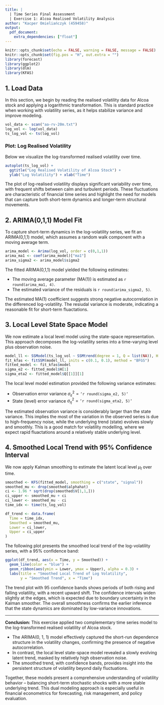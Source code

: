 ```yaml
---
title: |
  | Time Series Final Assessment
  | Exercise 1: Alcoa Realised Volatility Analysis
author: "Kacper Omieliańczyk (459458)"
output:
  pdf_document:
    extra_dependencies: ["float"]
---
```


```r
knitr::opts_chunk$set(echo = FALSE, warning = FALSE, message = FALSE)
knitr::opts_chunk$set(fig.pos = "H", out.extra = "")
library(forecast)
library(ggplot2)
library(dlm)
library(KFAS)
```

## 1. Load Data

In this section, we begin by reading the realised volatility data for Alcoa stock and applying a logarithmic transformation. This is standard practice when working with volatility series, as it helps stabilize variance and improve modeling.

```r
vol_data <- scan("aa-rv-20m.txt")
log_vol <- log(vol_data)
ts_log_vol <- ts(log_vol)
```

### Plot: Log Realised Volatility

Below we visualize the log-transformed realised volatility over time.

```r
autoplot(ts_log_vol) +
  ggtitle("Log Realised Volatility of Alcoa Stock") +
  ylab("Log Volatility") + xlab("Time")
```

The plot of log-realised volatility displays significant variability over time, with frequent shifts between calm and turbulent periods. These fluctuations are characteristic of financial time series and highlight the need for models that can capture both short-term dynamics and longer-term structural movements.

## 2. ARIMA(0,1,1) Model Fit

To capture short-term dynamics in the log-volatility series, we fit an ARIMA(0,1,1) model, which assumes a random walk component with a moving average term.

```r
arima_model <- Arima(log_vol, order = c(0,1,1))
arima_ma1 <- coef(arima_model)["ma1"]
arima_sigma2 <- arima_model$sigma2
```

The fitted ARIMA(0,1,1) model yielded the following estimates:

- The moving average parameter (MA(1)) is estimated as `r round(arima_ma1, 4)`.
- The estimated variance of the residuals is `r round(arima_sigma2, 5)`.

The estimated MA(1) coefficient suggests strong negative autocorrelation in the differenced log-volatility. The resiudal variance is moderate, indicating a reasonable fit for short-term fluactations.

## 3. Local Level State Space Model

We now estimate a local level model using the state-space representation. This approach decomposes the log-volatility series into a time-varying level plus observation noise.

```r
model_ll <- SSModel(ts_log_vol ~ SSMtrend(degree = 1, Q = list(NA)), H = NA)
fit_kfas <- fitSSM(model_ll, inits = c(0.1, 0.1), method = "BFGS")
fitted_model <- fit_kfas$model
sigma_e2 <- fitted_model$H[1]
sigma_eta2 <- fitted_model$Q[[1]][1]
```

The local level model estimation provided the following variance estimates:

- Observation error variance $\sigma_{\varepsilon}^2 = \texttt{`r round(sigma_e2, 5)`}$
- State (level) error variance $\sigma_{\eta}^2 = \texttt{`r round(sigma_eta2, 5)`}$

The estimated observation variance is considerably larger than the state variance. This implies the most of the variation in the observed series is due to high-frequency noise, while the underlying trend (state) evolves slowly and smoothly. This is a good match for volatility modelling, where we expect rapid fluactations around a relatively stable underlying level.

## 4. Smoothed Local Trend with 95% Confidence Interval

We now apply Kalman smoothing to estimate the latent local level $\mu_t$ over time.

```r
smoothed <- KFS(fitted_model, smoothing = c("state", "signal"))
smoothed_mu <- drop(smoothed$alphahat)
ci <- 1.96 * sqrt(drop(smoothed$V[1,1,]))
ci_upper <- smoothed_mu + ci
ci_lower <- smoothed_mu - ci
time_idx <- time(ts_log_vol)

df_trend <- data.frame(
  Time = time_idx,
  Smoothed = smoothed_mu,
  Lower = ci_lower,
  Upper = ci_upper
)
```

The following plot presents the smoothed local trend of the log-volatility series, with a 95\% confidence band:

```r
ggplot(df_trend, aes(x = Time, y = Smoothed)) +
  geom_line(color = "blue") +
  geom_ribbon(aes(ymin = Lower, ymax = Upper), alpha = 0.3) +
  labs(title = "Smoothed Local Trend of Log Volatility",
       y = "Smoothed Trend", x = "Time")
```

The trend plot with 95 confidence bands shows periods of both rising and falling volatility, with a recent upward shift. The confidence intervals widen slightly at the edges, which is expected due to boundary uncertainty in the Kalman smoother. The overall smoothness confirms the earlier inference that the state dynamics are dominated by low-variance innovations.

---

**Conclusion:** This exercise applied two complementary time series model to the log-transformed realised volatility of Alcoa stock.

* The ARIMA(0, 1, 1) model effectively captured the short-run dependence structure in the volatility changes, confirming the presence of negative autocorrelation.
* In contrast, the local level state-space model revealed a slowly evolving latent trend, masked by relatively high observation noise.
* The smoothed trend, with confidence bands, provides insight into the persistent structure of volatility beyond daily fluctuations.

Together, these models present a comprehensive understanding of volatility behavior -- balancing short-term stochastic shocks with a more stable underlying trend. This dual modeling approach is especially useful in financial econometrics for forecasting, risk management, and policy evaluation.